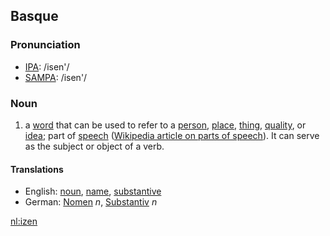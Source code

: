 ==Basque==
===Pronunciation===
*[[w:IPA|IPA]]: /isen'/
*[[w:SAMPA|SAMPA]]: /isen'/

===Noun===
# a [[word]] that can be used to refer to a [[person]], [[place]], [[thing]], [[quality]], or [[idea]]; part of [[speech]] ([[w:Part of speech|Wikipedia article on parts of speech]]). It can serve as the subject or object of a verb.

====Translations====
*English: [[noun]], [[name]], [[substantive]]
*German: [[Nomen]] ''n'', [[Substantiv]] ''n''

[[nl:izen]]